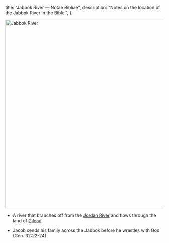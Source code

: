   title: "Jabbok River — Notae Bibliae",
  description: "Notes on the location of the Jabbok River in the Bible.",
};

<Initial text="Jabbok River" />

<Image
  className="sepia rounded"
  src="/places/jabbok_river.jpg"
  alt="Jabbok River"
  width="600"
  height="600"
/>

- A river that branches off from the [Jordan River](/places/old-testament/genesis/jordan-river) and flows through the land of [Gilead](/places/old-testament/genesis/gilead).

- Jacob sends his family across the Jabbok before he wrestles with God (Gen. 32:22-24).

